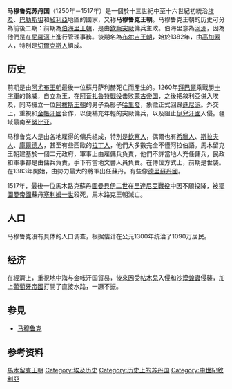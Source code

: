 {{noteTA
|G1=伊斯蘭
}}
{{Infobox former country
|common_name  = 馬木路克蘇丹國
|conventional_long_name = 馬木路克蘇丹國
|native_name  = <big>{{rtl-lang|ar|سلطنة المماليك}}</big><br />Sulṭanat Misr al-Mamālīk ''/'' ed-Devletü't-Türkiyye''<ref>Linda Northrup:From slave to sultan (1998 Stuttgart),page 38</ref>
|continent    = 非洲、亚洲
|region       = 阿拉伯世界
|year_start   =  1250年
|date_start  = 5月2日
|year_end     = 1517年
|date_end= 1月22日
|event_start  = {{le|穆阿桑·图兰沙|al-Muazzam Turanshah|图兰沙}}被刺
|event_end    = {{le|奥斯曼-马木留克战争 (1516-17年)|Ottoman–Mamluk War (1516–17)|第二次奥斯曼-马木留克战争}}
|p1 = 阿拔斯王朝
|flag_p1 = Black flag.svg
|p2 = 阿尤布王朝
|flag_p2 = Flag of Ayyubid Dynasty.svg
|p3      = 耶路撒冷王国
|flag_p3 = Vexillum Regni Hierosolymae.svg
|s1 = 奥斯曼帝国
|flag_s1 = Flag of the Ottoman Empire (1844–1922).svg
|image_flag = Mameluke Flag.svg
|flag_type = 国旗
|flag_border = no
|image_coat = Coat of arms of the Mamluk Sultan of Egypt.svg
|image_map = Bahri Dynasty 1250 - 1382 (AD).PNG
|image_map_caption = 埃及馬木路克王朝與蒙古[[伊兒汗國|伊兒汗國]]对峙，约1279年
|capital = 开罗
|latd=30|latm=05|latNS=N|longd=31|longm=22|longEW=E
|common_languages = [[阿拉伯语|阿拉伯语]]<small>（[[埃及阿拉伯语|埃及]]和[[古典阿拉伯语|古典]]）</small><ref name=HNK>{{cite book|last=Kennedy|first=Hugh N.|authorlink=Hugh N. Kennedy|title=The Historiography of Islamic Egypt: (c. 950–1800)|year=2001|publisher=Brill Publishers BRILL|isbn=9789004117945|page=69|url=https://books.google.com/books?id=Y-iu6u8GkvkC}}</ref><br />[[突厥语族|突厥语]]<small>（[[奥斯曼土耳其语|乌古斯]]和库曼-[[钦察语|钦察]]）</small><ref name=HNK/><br />{{le|切尔克斯语|Circassian language}}<ref>{{cite book|last=Fischel|first=Walter Joseph|title=Ibn Khaldun in Egypt: His Public Functions and His Historical Research (1382–1406)|url=https://archive.org/details/ibnkhalduninegyp0000fisc|year=1967|publisher=[[University_of_California_Press|University of California Press]]|isbn=9780520004146|page=[https://archive.org/details/ibnkhalduninegyp0000fisc/page/72 72]}}</ref>
|leader1      = {{le|舍哲尔·杜尔|Shajar al-Durr}}
|year_leader1 = 1250
|leader2      = [[伊兹丁·艾伯克|伊兹丁·艾伯克]] 
|year_leader2 = 1250－1257
|leader3      = [[拜巴尔一世|拜巴尔]] 
|year_leader3 = 1260－1277
|leader4      = [[圖曼貝伊二世|圖曼貝伊二世]]
|year_leader4 = 1516－1517
|title_leader = 苏丹
|government_type = 君主制
|religion = [[逊尼派|伊斯兰教逊尼派]]
|today =  {{Collapsible list|title=國家|{{EGY}}<br />{{ISR}}<br />{{JOR}}<br />{{LBN}}<br />{{LBY}}<br />{{flag|Palestine}}<br />{{KSA}}<br />{{SUD}}<br />{{SYR}}<br />{{TUR}}}}
}}
{{History of egypt}}

'''马穆鲁克苏丹国'''（1250年－1517年）是一個於十三世紀中至十六世紀初統治[[埃及|埃及]]、[[巴勒斯坦|巴勒斯坦]]和[[敍利亞|敍利亞]]地區的國家，又称'''马穆鲁克王朝'''。马穆鲁克王朝的历史可分為前後二期：前期為[[伯海里王朝|伯海里王朝]]，是由[[欽察|欽察]][[突厥|突厥]]傭兵主政。伯海里意為[[河洲|河洲]]，因為他們是在[[尼羅河|尼羅河]]上進行管理事務。後期名為[[布尔吉王朝|布尔吉王朝]]，始於1382年，由[[高加索|高加索]]人，特別是[[切爾克斯人|切爾克斯人]]組成。

== 历史 ==
前期是由[[阿尤布王朝|阿尤布王朝]]最後一位蘇丹萨利赫死亡而產生的。1260年[[拜巴爾|拜巴爾]]乘戰勝[[十字軍|十字軍]]的餘威，自立為王，在[[阿音扎魯特戰役|阿音扎魯特戰役]]击败[[蒙古帝国|蒙古帝国]]，之後把敘利亞併入埃及，同時擁立一位[[阿拔斯王朝|阿拔斯王朝]]的男子為影子[[哈里發|哈里發]]，象徵正式回歸[[遜尼派|遜尼派]]。外交上，重視和[[金帳汗國|金帳汗國]]合作，以便補充年輕的突厥傭兵，以及阻止[[伊兒汗國|伊兒汗國]]入侵。疆域最南至[[努比亚|努比亚]]。

马穆鲁克人是由各地雇得的傭兵組成，特別是[[欽察人|欽察人]]，偶爾也有[[希臘人|希臘人]]、[[斯拉夫人|斯拉夫人]]、[[庫爾德人|庫爾德人]]，甚至有些西歐的[[拉丁人|拉丁人]]，他們大多數完全不懂阿拉伯語。馬木留克王朝建基於一個二元政府，軍事上由雇傭兵負責，他們不許當地人充任傭兵，民政和軍事都是由傭兵負責，手下有當地文書人員負責。在傳位方式上，前期是世襲。在1383年開始，由勢力最大的將軍出任蘇丹。有些像[[德里蘇丹國|德里蘇丹國]]。

1517年，最後一位馬木路克蘇丹[[圖曼貝伊二世|圖曼貝伊二世]]在[[里達尼亞戰役|里達尼亞戰役]]中因不願投降，被[[鄂圖曼帝國|鄂圖曼帝國]]蘇丹[[塞利姆一世|塞利姆一世]]殺死，馬木路克王朝滅亡。

== 人口 ==
马穆鲁克没有具体的人口调查，根据估计在公元1300年统治了1090万居民。{{fact}}

== 经济 ==
在經濟上，重視地中海与金帐汗国貿易，後來因受[[帖木兒|帖木兒]]入侵和[[沙漠蝗蟲|沙漠蝗蟲]]侵襲，加上[[葡萄牙帝國|葡萄牙帝國]]打開了直接水路，一蹶不振。

== 参見 ==
*  [[马穆鲁克|马穆鲁克]]

== 参考资料 ==
{{reflist}}
{{Commonscat|Mamluk Sultanate (Cairo)}}

[[Category:馬木留克王朝|]]
[[Category:埃及历史|Category:埃及历史]]
[[Category:历史上的苏丹国|Category:历史上的苏丹国]]
[[Category:中世紀敘利亞|Category:中世紀敘利亞]]